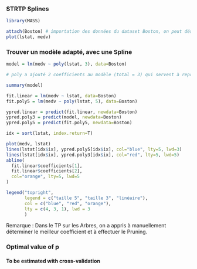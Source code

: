 ### STRTP Splines

```r
library(MASS)

attach(Boston) # importation des données du dataset Boston, on peut désormais accéder à toutes les variables directement dans le code
plot(lstat, medv)
```

### Trouver un modèle adapté, avec une Spline

```r
model = lm(medv ~ poly(lstat, 3), data=Boston)

# poly a ajouté 2 coefficients au modèle (total = 3) qui servent à représenter la spline

summary(model)
```

```r
fit.linear = lm(medv ~ lstat, data=Boston)
fit.poly5 = lm(medv ~ poly(lstat, 5), data=Boston)

ypred.linear = predict(fit.linear, newdata=Boston)
ypred.poly3 = predict(model, newdata=Boston)
ypred.poly5 = predict(fit.poly5, newdata=Boston)

idx = sort(lstat, index.return=T)

plot(medv, lstat)
lines(lstat[idx$ix], ypred.poly5[idx$ix], col="blue", lty=5, lwd=3)
lines(lstat[idx$ix], ypred.poly3[idx$ix], col="red", lty=5, lwd=5)
abline(
  fit.linear$coefficients[1],
  fit.linear$coefficients[2],
  col="orange", lty=5, lwd=5
)

legend("topright",
       legend = c("taille 5", "taille 3", "linéaire"),
       col = c("blue", "red", "orange"),
       lty = c(4, 3, 1), lwd = 3
       )
```

Remarque : Dans le TP sur les Arbres, on a appris à manuellement déterminer le meilleur coefficient et à effectuer le Pruning.

### Optimal value of p

#### To be estimated with cross-validation

```r

```
